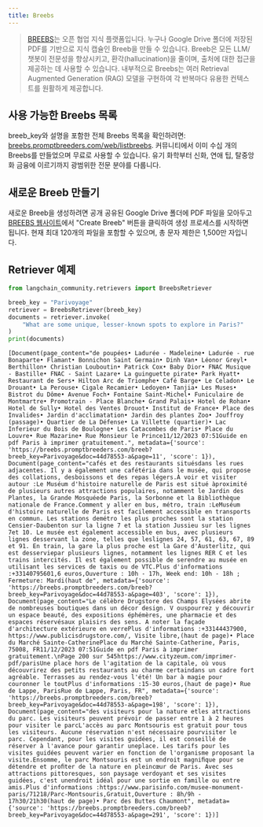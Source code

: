 ```yaml
---
title: Breebs
---
```


>[BREEBS](https://www.breebs.com/)는 오픈 협업 지식 플랫폼입니다.
누구나 Google Drive 폴더에 저장된 PDF를 기반으로 지식 캡슐인 Breeb을 만들 수 있습니다.
Breeb은 모든 LLM/챗봇이 전문성을 향상시키고, 환각(hallucination)을 줄이며, 출처에 대한 접근을 제공하는 데 사용할 수 있습니다.
내부적으로 Breebs는 여러 Retrieval Augmented Generation (RAG) 모델을 구현하여 각 반복마다 유용한 컨텍스트를 원활하게 제공합니다.

## 사용 가능한 Breebs 목록

breeb_key와 설명을 포함한 전체 Breebs 목록을 확인하려면:
[breebs.promptbreeders.com/web/listbreebs](https://breebs.promptbreeders.com/web/listbreebs).
커뮤니티에서 이미 수십 개의 Breebs를 만들었으며 무료로 사용할 수 있습니다. 유기 화학부터 신화, 연애 팁, 탈중앙화 금융에 이르기까지 광범위한 전문 분야를 다룹니다.

## 새로운 Breeb 만들기

새로운 Breeb을 생성하려면 공개 공유된 Google Drive 폴더에 PDF 파일을 모아두고 [BREEBS 웹사이트](https://www.breebs.com/)에서 "Create Breeb" 버튼을 클릭하여 생성 프로세스를 시작하면 됩니다. 현재 최대 120개의 파일을 포함할 수 있으며, 총 문자 제한은 1,500만 자입니다.

## Retriever 예제

```python
from langchain_community.retrievers import BreebsRetriever
```

```python
breeb_key = "Parivoyage"
retriever = BreebsRetriever(breeb_key)
documents = retriever.invoke(
    "What are some unique, lesser-known spots to explore in Paris?"
)
print(documents)
```

```output
[Document(page_content="de poupées• Ladurée - Madeleine• Ladurée - rue Bonaparte• Flamant• Bonnichon Saint Germain• Dinh Van• Léonor Greyl• Berthillon• Christian Louboutin• Patrick Cox• Baby Dior• FNAC Musique - Bastille• FNAC - Saint Lazare• La guinguette pirate• Park Hyatt• Restaurant de Sers• Hilton Arc de Triomphe• Café Barge• Le Celadon• Le Drouant• La Perouse• Cigale Recamier• Ledoyen• Tanjia• Les Muses• Bistrot du Dôme• Avenue Foch• Fontaine Saint-Michel• Funiculaire de Montmartre• Promotrain - Place Blanche• Grand Palais• Hotel de Rohan• Hotel de Sully• Hotel des Ventes Drouot• Institut de France• Place des Invalides• Jardin d'acclimatation• Jardin des plantes Zoo• Jouffroy (passage)• Quartier de La Défense• La Villette (quartier)• Lac Inferieur du Bois de Boulogne• Les Catacombes de Paris• Place du Louvre• Rue Mazarine• Rue Monsieur le Prince11/12/2023 07:51Guide en pdf Paris à imprimer gratuitement.", metadata={'source': 'https://breebs.promptbreeders.com/breeb?breeb_key=Parivoyage&doc=44d78553-a&page=11', 'score': 1}), Document(page_content="cafés et des restaurants situésdans les rues adjacentes. Il y a également une cafétéria dans le musée, qui propose des collations, desboissons et des repas légers.À voir et visiter autour :Le Muséum d'histoire naturelle de Paris est situé àproximité de plusieurs autres attractions populaires, notamment le Jardin des Plantes, la Grande Mosquéede Paris, la Sorbonne et la Bibliothèque nationale de France.Comment y aller en bus, métro, train :LeMuséum d'histoire naturelle de Paris est facilement accessible en transports en commun. Les stations demétro les plus proches sont la station Censier-Daubenton sur la ligne 7 et la station Jussieu sur les lignes 7et 10. Le musée est également accessible en bus, avec plusieurs lignes desservant la zone, telles que leslignes 24, 57, 61, 63, 67, 89 et 91. En train, la gare la plus proche est la Gare d'Austerlitz, qui est desserviepar plusieurs lignes, notamment les lignes RER C et les trains intercités. Il est également possible de serendre au musée en utilisant les services de taxis ou de VTC.Plus d'informations :+33140795601,6 euros,Ouverture : 10h - 17h, Week end: 10h - 18h ; Fermeture: Mardi(haut de", metadata={'source': 'https://breebs.promptbreeders.com/breeb?breeb_key=Parivoyage&doc=44d78553-a&page=403', 'score': 1}), Document(page_content="Le célèbre Drugstore des Champs Elysées abrite de nombreuses boutiques dans un décor design. V ouspourrez y découvrir un espace beauté, des expositions éphémères, une pharmacie et des espaces réservésaux plaisirs des sens. A noter la façade d'architecture extérieure en verrePlus d'informations :+33144437900, https://www.publicisdrugstore.com/, Visite libre,(haut de page)• Place du Marché Sainte-CatherinePlace du Marché Sainte-Catherine, Paris, 75008, FR11/12/2023 07:51Guide en pdf Paris à imprimer gratuitement.\nPage 200 sur 545https://www.cityzeum.com/imprimer-pdf/parisUne place hors de l'agitation de la capitale, où vous découvrirez des petits restaurants au charme certaindans un cadre fort agréable. Terrasses au rendez-vous l'été! Un bar à magie pour couronner le toutPlus d'informations :15-30 euros,(haut de page)• Rue de Lappe, ParisRue de Lappe, Paris, FR", metadata={'source': 'https://breebs.promptbreeders.com/breeb?breeb_key=Parivoyage&doc=44d78553-a&page=198', 'score': 1}), Document(page_content="des visiteurs pour la nature etles attractions du parc. Les visiteurs peuvent prévoir de passer entre 1 à 2 heures pour visiter le parcL'accès au parc Montsouris est gratuit pour tous les visiteurs. Aucune réservation n'est nécessaire pourvisiter le parc. Cependant, pour les visites guidées, il est conseillé de réserver à l'avance pour garantir uneplace. Les tarifs pour les visites guidées peuvent varier en fonction de l'organisme proposant la visite.Ensomme, le parc Montsouris est un endroit magniﬁque pour se détendre et proﬁter de la nature en pleincœur de Paris. Avec ses attractions pittoresques, son paysage verdoyant et ses visites guidées, c'est unendroit idéal pour une sortie en famille ou entre amis.Plus d'informations :https://www.parisinfo.com/musee-monument-paris/71218/Parc-Montsouris,Gratuit,Ouverture : 8h/9h - 17h30/21h30(haut de page)• Parc des Buttes Chaumont", metadata={'source': 'https://breebs.promptbreeders.com/breeb?breeb_key=Parivoyage&doc=44d78553-a&page=291', 'score': 1})]
```